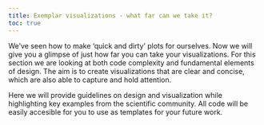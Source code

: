 ```yaml
---
title: Exemplar visualizations - what far can we take it?
toc: true
---
```


We've seen how to make 'quick and dirty' plots for ourselves. Now we will give you a glimpse of just how far you can take your visualizations. For this section we are looking at both code complexity and fundamental elements of design. The aim is to create visualizations that are clear and concise, which are also able to capture and hold attention. 

Here we will provide guidelines on design and visualization while highlighting key examples from the scientific community. All code will be easily accesible for you to use as templates for your future work.